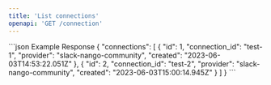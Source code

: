 ```yaml
---
title: 'List connections'
openapi: 'GET /connection'
---
```


<ResponseExample>
  ```json Example Response
{
  "connections": [
    {
      "id": 1,
      "connection_id": "test-1",
      "provider": "slack-nango-community",
      "created": "2023-06-03T14:53:22.051Z"
    },
    {
      "id": 2,
      "connection_id": "test-2",
      "provider": "slack-nango-community",
      "created": "2023-06-03T15:00:14.945Z"
    }
  ]
}
  ```
</ResponseExample>
